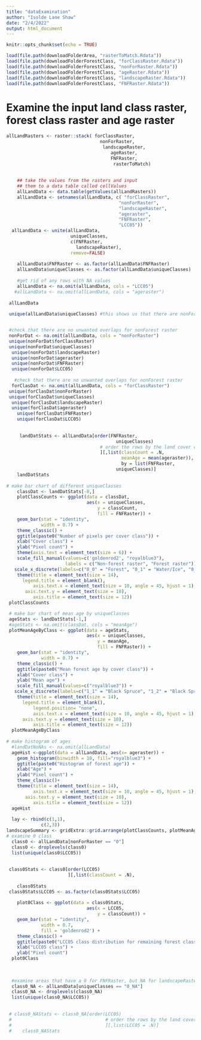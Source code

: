 ---
title: "dataExamination"
author: "Isolde Lane Shaw"
date: "2/4/2022"
output: html_document
---

```{r setup, include=FALSE}
knitr::opts_chunk$set(echo = TRUE)
```

```{r load rasters}

load(file.path(downloadFolderArea, "rasterToMatch.Rdata"))
load(file.path(downloadFolderForestClass, "forClassRaster.Rdata"))
load(file.path(downloadFolderForestClass, "nonForRaster.Rdata"))
load(file.path(downloadFolderForestClass, "ageRaster.Rdata"))
load(file.path(downloadFolderForestClass, "landscapeRaster.Rdata"))
load(file.path(downloadFolderForestClass, "FNFRaster.Rdata"))

```


# Examine the input land class raster, forest class raster and age raster

```{r makeClassBarChart}

allLandRasters <- raster::stack( forClassRaster,
                                   nonForRaster,
                                    landscapeRaster, 
                                       ageRaster, 
                                       FNFRaster,
                                        rasterToMatch)
    
    
    ## take the values from the rasters and input 
    ## them to a data table called cellValues
    allLandData <- data.table(getValues(allLandRasters))
    allLandData <- setnames(allLandData, c( "forClassRaster", 
                                          "nonForRaster", 
                                          "landscapeRaster", 
                                          "ageraster",
                                          "FNFRaster",
                                          "LCC05"))
  allLandData <- unite(allLandData, 
                        uniqueClasses, 
                        c(FNFRaster, 
                          landscapeRaster), 
                        remove=FALSE)
  
    allLandData$FNFRaster <- as.factor(allLandData$FNFRaster)
    allLandData$uniqueClasses <- as.factor(allLandData$uniqueClasses)
    
    #get rid of any rows with NA values
    allLandData <- na.omit(allLandData, cols = "LCC05") 
   #allLandData <- na.omit(allLandData, cols = "ageraster")   
   
 allLandData
 
 unique(allLandData$uniqueClasses) #this shows us that there are nonForestedAreas with no landscapeRaster


 #check that there are no unwanted overlaps for nonForest raster
 nonForDat <- na.omit(allLandData, cols = "nonForRaster") 
 unique(nonForDat$forClassRaster)
 unique(nonForDat$uniqueClasses)
  unique(nonForDat$landscapeRaster)
  unique(nonForDat$ageraster)
  unique(nonForDat$FNFRaster)
  unique(nonForDat$LCC05)  
  
   #check that there are no unwanted overlaps for nonForest raster
  forClasDat <- na.omit(allLandData, cols = "forClassRaster") 
 unique(forClasDat$nonForRaster)
 unique(forClasDat$uniqueClasses)
  unique(forClasDat$landscapeRaster)
  unique(forClasDat$ageraster)
    unique(forClasDat$FNFRaster)
    unique(forClasDat$LCC05) 
  
  
     landDatStats <- allLandData[order(FNFRaster, 
                                         uniqueClasses) 
                                   # order the rows by the land cover class
                                   ][,list(classCount = .N, 
                                           meanAge = mean(ageraster)),
                                           by = list(FNFRaster, 
                                         uniqueClasses)]
    landDatStats
 
# make bar chart of different uniqueClasses
    classDat <- landDatStats[-8,]
    plotClassCounts <- ggplot(data = classDat,
                              aes(x = uniqueClasses,
                                  y = classCount,
                                  fill = FNFRaster)) +
    geom_bar(stat = "identity",
             width = 0.7) +
    theme_classic() +
    ggtitle(paste0("Number of pixels per cover class")) +
    xlab("Cover class") +
    ylab("Pixel count") +
    theme(axis.text = element_text(size = 6)) +
    scale_fill_manual(values=c('goldenrod2', "royalblue3"), 
                      labels = c("Non-forest raster", "Forest raster")) +
   scale_x_discrete(labels=c("0_0" = "Forest", "0_1" = "Water/Ice", "0_2" = "Wetland", "0_3" = "Anthro/Exposed", "0_4" = "Grass/Crop" , "0_5" = "Shrub", "0_6" = "Bryoid", "1_1" = "Black Spruce", "1_2" = "Black Spruce Wet", "1_3" = "Conifer Mix", "1_4" = "Deciduous", "1_5" = "Mixed", "1_6" = "Pine", "1_7" = "White Spruce")) +
    theme(title = element_text(size = 14),
      legend.title = element_blank(),
          axis.text.x = element_text(size = 10, angle = 45, hjust = 1), 
       axis.text.y = element_text(size = 10),
          axis.title = element_text(size = 12))
 plotClassCounts   

 # make bar chart of mean age by uniqueClasses
 ageStats <- landDatStats[-1,]
 #ageStats <- na.omit(classDat, cols = "meanAge")    
 plotMeanAgeByClass <- ggplot(data = ageStats,
                              aes(x = uniqueClasses,
                                  y = meanAge,
                                  fill = FNFRaster)) +
    geom_bar(stat = "identity",
             width = 0.7) +
    theme_classic() +
    ggtitle(paste0("Mean forest age by cover class")) +
    xlab("Cover class") +
    ylab("Mean age") +
    scale_fill_manual(values=c("royalblue3")) +
   scale_x_discrete(labels=c("1_1" = "Black Spruce", "1_2" = "Black Spruce Wet", "1_3" = "Conifer Mix", "1_4" = "Deciduous", "1_5" = "Mixed", "1_6" = "Pine", "1_7" = "White Spruce")) +
    theme(title = element_text(size = 14),
      legend.title = element_blank(),
          legend.position= "none",
          axis.text.x = element_text(size = 10, angle = 45, hjust = 1), 
      axis.text.y = element_text(size = 10),
          axis.title = element_text(size = 12))
  plotMeanAgeByClass 
  
# make histogram of ages
  #landDatNoNAs <- na.omit(allLandData)
  ageHist <-ggplot(data = allLandData, aes(x= ageraster)) + 
    geom_histogram(binwidth = 10, fill="royalblue3") +
    ggtitle(paste0("Histogram of forest age")) +
    xlab("Age") +
    ylab("Pixel count") +
    theme_classic()+
    theme(title = element_text(size = 14),
          axis.text.x = element_text(size = 10, angle = 45, hjust = 1), 
       axis.text.y = element_text(size = 10),
          axis.title = element_text(size = 12))
  ageHist
 
  lay <- rbind(c(1,1),
             c(2,3))
landscapeSummary <- gridExtra::grid.arrange(plotClassCounts, plotMeanAgeByClass, ageHist, layout_matrix = lay) 
# examine 0 class
  class0 <- allLandData[nonForRaster == "0"]
  class0 <- droplevels(class0)
  list(unique(class0$LCC05))
  
  
 class0Stats <- class0[order(LCC05)  
                       ][,list(classCount = .N), 
                                                                                      by = list(LCC05)]
    class0Stats
 class0Stats$LCC05 <- as.factor(class0Stats$LCC05)
 
    plot0Class <- ggplot(data = class0Stats,
                              aes(x = LCC05,
                                  y = classCount)) +
    geom_bar(stat = "identity",
             width = 0.7, 
             fill = 'goldenrod2') +
    theme_classic() +
    ggtitle(paste0("LCC05 class distribution for remaining forest class cells in non-forest raster")) +
    xlab("LCC05 class") +
    ylab("Pixel count") 
  plot0Class
    
    
    
  #examine areas that have a 0 for FNFRaster, but NA for landscapeRaster
  class0_NA <- allLandData[uniqueClasses == "0_NA"]
  class0_NA <- droplevels(class0_NA)
  list(unique(class0_NA$LCC05))
 
  
 # class0_NAStats <- class0_NA[order(LCC05) 
 #                                   # order the rows by the land cover class
 #                                   ][,list(LCC05 = .N)]
 #    class0_NAStats

```

